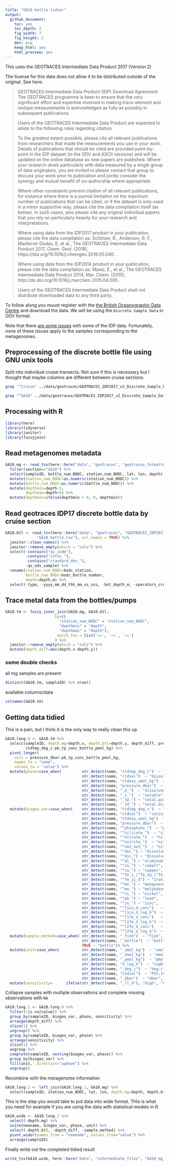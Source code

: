 ```yaml
---
title: "GA10 bottle tidier"
output:   
  github_document:
    toc: yes
    toc_depth: 2
    fig_width: 7
    fig_height: 5
    dev: png
    keep_html: yes
    html_preview: yes
---
```


This uses the GEOTRACES Intermediate Data Product 2017 (Version 2)

The license for this data does not allow it to be distributed outside of the original. See here:

> GEOTRACES Intermediate Data Product (IDP) Download Agreement
> The GEOTRACES programme is keen to ensure that the very significant effort and expertise involved in making trace-element and isotope measurements is acknowledged as fully as possibly in subsequent publications.
>
>Users of the GEOTRACES Intermediate Data Product are expected to abide to the following rules regarding citation
>
>To the greatest extent possible, please cite all relevant publications from researchers that made the measurements you use in your work. Details of publications that should be cited are provided point-by-point in the IDP dataset (in the ODV and ASCII versions) and will be updated on the online database as new papers are published. Where your research deals particularly with data measured by a single group of data originators, you are invited to please contact that group to discuss your work prior to publication and jointly consider the synergy and mutual benefit of co-authorship where appropriate.
>
>Where other constraints prevent citation of all relevant publications, for instance where there is a journal limitation on the maximum number of publications that can be cited, or if the dataset is only used in a minor supportive way, please cite the data compilation itself (as below). In such cases, also please cite any original individual papers that you rely on particularly heavily for your research and interpretations.
>
>Where using data from the IDP2017 product in your publication, please cite the data compilation as: Schlitzer, R., Anderson, R. F., Masferrer Dodas, E, et al., The GEOTRACES Intermediate Data Product 2017, Chem. Geol. (2018), https://doi.org/10.1016/j.chemgeo.2018.05.040 .
>
>Where using data from the IDP2014 product in your publication, please cite the data compilation as: Mawji, E., et al., The GEOTRACES Intermediate Data Product 2014, Mar. Chem. (2015), http://dx.doi.org/10.1016/j.marchem.2015.04.005 .
>
>Users of the GEOTRACES Intermediate Data Product shall not distribute downloaded data to any third party.

To follow along you muust register with the [the British Oceanographic Data Centre](https://www.bodc.ac.uk/geotraces/data/idp2017/) and download the data. We will be using the `Discrete Sample Data` in ODV format. 

Note that there [are some issues](https://www.bodc.ac.uk/data/documents/nodb/544232/) with some of the IDP data. Fortunately, none of these issues apply to the samples corresponding to the metagenomes.

## Preprocessing of the discrete bottle file using GNU unix tools
Split into individual cruise transects. Not sure if this is necessary but I thought that maybe columns are different between cruise sections.

```bash
grep "^Cruise" ../data/geotraces/GEOTRACES_IDP2017_v2_Discrete_Sample_Data/GEOTRACES_IDP2017_v2_Discrete_Sample_Data_c2f9b27_3.txt > ../data/geotraces/GEOTRACES_IDP2017_v2_Discrete_Sample_Data/GA10_bottle.tsv

grep "^GA10" ../data/geotraces/GEOTRACES_IDP2017_v2_Discrete_Sample_Data/GEOTRACES_IDP2017_v2_Discrete_Sample_Data_c2f9b27_3.txt >> ../data/geotraces/GEOTRACES_IDP2017_v2_Discrete_Sample_Data/GA10_bottle.tsv
```

## Processing with R
```r
library(here)
library(tidyverse)
library(janitor)
library(fuzzyjoin)
```

## Read metagenomes metadata
```r
GA10.mg <- read_tsv(here::here("data", "geotraces", "geotraces_formatted_metadata.tsv")) %>% 
  filter(section=="GA10") %>% 
  select(sampleID, bottle_num_BODC, station_num_BODC, lat, lon, depth) %>%
  mutate(station_num_BODC=as.numeric(station_num_BODC)) %>%
  mutate(bottle_num_BODC=as.numeric(bottle_num_BODC)) %>%
  mutate(depthmin=depth-5,
         depthmax=depth+5) %>%
  mutate(depthmin=ifelse(depthmin < 0, 0, depthmin))
```

## Read geotraces IDP17 discrete bottle data by cruise section
```r
GA10.btl <- read_tsv(here::here("data", "geotraces", "GEOTRACES_IDP2017_v2_Discrete_Sample_Data", 
              "GA10_bottle.tsv"), col_names = TRUE) %>%
  janitor::clean_names() %>%
  janitor::remove_empty(which = "cols") %>%
  select(-contains("qv_iode"), 
         -contains("infos_"), 
         -contains("standard_dev_"), 
         -qv_odv_sample) %>%
  rename(station_num_BODC=bodc_station, 
         bottle_num_BODC=bodc_bottle_number,
         depth=depth_m) %>%
  select(-type, -yyyy_mm_dd_thh_mm_ss_sss, -bot_depth_m, -operators_cruise_name, -cruise_report, -ship_name, -period, -chief_scientist, -geotraces_scientist, -cast_identifier, -bottle_number, -bottle_flag, -firing_sequence, -infos)
```

## Trace metal data from the bottles/pumps
```r
GA10.tm <- fuzzy_inner_join(GA10.mg, GA10.btl, 
                      by=c(
                        "station_num_BODC" = "station_num_BODC",
                        "depthmin" = "depth",
                        "depthmax" = "depth"),
                       match_fun = list(`==`, `<=`, `>=`)
                      ) %>%
  janitor::remove_empty(which = "cols") %>%
  mutate(depth_diff=abs(depth.x-depth.y))
```

### some double checks

all mg samples are present
```r
distinct(GA10.tm, sampleID) %>% nrow()
```

available columns/data
```r
colnames(GA10.tm)
```

## Getting data tidied

This is a pain, but I think it is the only way to really clean this up
```r
GA10.long.0 <- GA10.tm %>%
  select(sampleID, depth.mg=depth.x, depth.btl=depth.y, depth_diff, pressure_dbar,
         ctdtmp_deg_c:pb_tp_conc_bottle_pmol_kg) %>%
  pivot_longer(
    cols = pressure_dbar:pb_tp_conc_bottle_pmol_kg,
    names_to = "name", 
    values_to = "value") %>%
  mutate(phase=case_when(         str_detect(name, "ctdtmp_deg_c")  ~ "dissolved",
                                  str_detect(name, "ctdsal")  ~ "dissolved",
                                  str_detect(name, "ctdoxy_umol_kg")  ~ "dissolved",
                                  str_detect(name, "pressure_dbar")  ~ "dissolved",
                                  str_detect(name, "_d_")  ~ "dissolved",
                                  str_detect(name, "_s_")  ~ "soluble",
                                  str_detect(name, "_tp_") ~ "total.particulate",
                                  str_detect(name, "_td_") ~ "total.dissolvable")) %>%
  mutate(biogeo_var=case_when(    str_detect(name, "ctdtmp_deg_c")  ~ "temperature",
                                  str_detect(name, "ctdsal")  ~ "salinity",
                                  str_detect(name, "ctdoxy_umol_kg")  ~ "oxygen",
                                  str_detect(name, "pressure_dbar")  ~ "pressure",
                                  str_detect(name, "^phosphate_")  ~ "phosphate",
                                  str_detect(name, "^silicate_")  ~ "silicate",
                                  str_detect(name, "^nitrate_")  ~ "nitrate",
                                  str_detect(name, "^nitrite_")  ~ "nitrite",
                                  str_detect(name, "^no2_no3_")  ~ "nitrite.nitrate",
                                  str_detect(name, "^doc_") ~ "dissolved.organic.carbon",
                                  str_detect(name, "^dic_") ~ "dissolved.inorganic.carbon",
                                  str_detect(name, "^al_") ~ "aluminum",
                                  str_detect(name, "^co_") ~ "cobalt",
                                  str_detect(name, "^cu_") ~ "copper",
                                  str_detect(name, "^fe_s_|^fe_tp_|^fe_d_") ~ "iron",
                                  str_detect(name, "^fe_ii_d") ~ "ironII",
                                  str_detect(name, "^mn_") ~ "manganese",
                                  str_detect(name, "^mo_") ~ "molybdenum",
                                  str_detect(name, "^ni_") ~ "nickel",
                                  str_detect(name, "^pb_") ~ "lead",
                                  str_detect(name, "^zn_") ~ "zinc",
                                  str_detect(name, "^l1cu_d_conc")   ~ "L1.copper.conc",
                                  str_detect(name, "^l1cu_d_log_k")  ~ "L1.copper.bind",
                                  str_detect(name, "^l1fe_d_conc")   ~ "L1.iron.conc",
                                  str_detect(name, "^l1fe_d_log_k")  ~ "L1.iron.bind",
                                  str_detect(name, "^l2fe_d_conc")   ~ "L2.iron.bind",
                                  str_detect(name, "^l2fe_d_log_k")  ~ "L2.iron.logk")) %>%
  mutate(sample_method=case_when( str_detect(name, "_fish")  ~ "fish",
                                  str_detect(name, "_bottle")  ~ "bottle",
                                  TRUE ~ "bottle")) %>%
  mutate(unit=case_when(          str_detect(name, "_umol_kg")  ~ "umol.kg",
                                  str_detect(name, "_nmol_kg")  ~ "nmol.kg",
                                  str_detect(name, "_pmol_kg")  ~ "pmol.kg",
                                  str_detect(name, "d_log_k")  ~ "logK",
                                  str_detect(name, "_deg_c")  ~ "deg.c",
                                  str_detect(name, "ctdsal")  ~ "PSS.1978",
                                  str_detect(name, "_dbar")  ~ "dbar",)) %>%
  mutate(sensitivity=      ifelse(str_detect(name, "_ll_d"), "high", "normal"))
```

Collapse samples with multiple observations and complete missing observations with `NA`
```r
GA10.long.1 <- GA10.long.0 %>%
  filter(!is.na(value)) %>% 
  group_by(sampleID, biogeo_var, phase, sensitivity) %>%
  arrange(depth_diff) %>%
  slice(1) %>%
  ungroup() %>%
  group_by(sampleID, biogeo_var, phase) %>%
  arrange(sensitivity) %>%
  slice(1) %>%
  ungroup %>%
  complete(sampleID, nesting(biogeo_var, phase)) %>%
  group_by(biogeo_var) %>%
  fill(unit, .direction="updown") %>% 
  ungroup()
```

Recombine with the metagenome information
```r
GA10.long.2 <- left_join(GA10.long.1, GA10.mg) %>%
  select(sampleID, station_num_BODC, lat, lon, depth.mg=depth, depth.btl, depth_diff, biogeo_var, unit, phase, sample_method, value)
```

This is the step you would take to put data into wide format. THis is what you need for example if you are using the data with statistical models in R.
```r
GA10.wide <- GA10.long.2 %>%
  select(-depth.mg) %>%
  unite(newname, biogeo_var, phase, unit) %>%
  select(-depth.btl, -depth_diff, -sample_method) %>%
  pivot_wider(names_from = "newname", values_from="value") %>%
  arrange(sampleID)
```

Finally write out the completed tidied result
```r
write_tsv(GA10.wide, here::here("data", "intermediate_files", "GA10_mg_bottle.tsv"))
```
